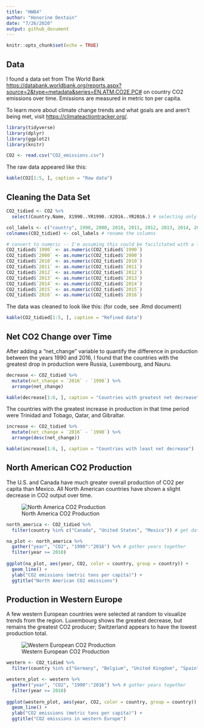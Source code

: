 ```yaml
---
title: "HW04"
author: "Honorine Destain"
date: "7/26/2020"
output: github_document
---
```


```r
knitr::opts_chunk$set(echo = TRUE)
```

## Data

I found a data set from The World Bank <https://databank.worldbank.org/reports.aspx?source=2&type=metadata&series=EN.ATM.CO2E.PC#> on country CO2 emissions over time. Emissions are measured in metric ton per capita.

To learn more about climate change trends and what goals are and aren't being met, visit <https://climateactiontracker.org/>.

```r
library(tidyverse)
library(dplyr)
library(ggplot2)
library(knitr)

CO2 <- read.csv("CO2_emissions.csv")

```

The raw data appeared like this: 

```r

kable(CO2[1:5, ], caption = "Raw data")

```

## Cleaning the Data Set

```r

CO2_tidied <- CO2 %>%
  select(Country.Name, X1990..YR1990.:X2016..YR2016.) # selecting only countries and year

col_labels <- c("country", 1990, 2000, 2010, 2011, 2012, 2013, 2014, 2015, 2016) 
colnames(CO2_tidied) <- col_labels # rename the columns

# convert to numeric -- I'm assuming this could be facilitated with a loop but not sure how to write one in R!
CO2_tidied$`1990` <- as.numeric(CO2_tidied$`1990`)
CO2_tidied$`2000` <- as.numeric(CO2_tidied$`2000`)
CO2_tidied$`2010` <- as.numeric(CO2_tidied$`2010`)
CO2_tidied$`2011` <- as.numeric(CO2_tidied$`2011`)
CO2_tidied$`2012` <- as.numeric(CO2_tidied$`2012`)
CO2_tidied$`2013` <- as.numeric(CO2_tidied$`2013`)
CO2_tidied$`2014` <- as.numeric(CO2_tidied$`2014`)
CO2_tidied$`2015` <- as.numeric(CO2_tidied$`2015`)
CO2_tidied$`2016` <- as.numeric(CO2_tidied$`2016`)

```

The data was cleaned to look like this:
(for code, see .Rmd document)

```r

kable(CO2_tidied[1:5, ], caption = "Refined data")

```

## Net CO2 Change over Time

After adding a "net_change" variable to quantify the difference in production between the years 1990 and 2016, I found that the countries with the greatest drop in production were Russia, Luxembourg, and Nauru. 

```r

decrease <- CO2_tidied %>%
  mutate(net_change = `2016` - `1990`) %>%
  arrange(net_change)

```

```r

kable(decrease[1:6, ], caption = "Countries with greatest net decrease")

```

The countries with the greatest increase in production in that time period were Trinidad and Tobago, Qatar, and Gibraltar. 

```r

increase <- CO2_tidied %>%
  mutate(net_change = `2016` - `1990`) %>%
  arrange(desc(net_change))

```

```r

kable(increase[1:6, ], caption = "Countries with least net decrease")

```
  
## North American CO2 Production

The U.S. and Canada have much greater overall production of CO2 per capita than Mexico. All North American countries have shown a slight decrease in CO2 output over time.

![North America CO2 Production](north_america.png)

```r

north_america <- CO2_tidied %>%
  filter(country %in% c("Canada", "United States", "Mexico")) # get data for only N.A. countries

na_plot <- north_america %>%
  gather("year", "CO2", "1990":"2016") %>% # gather years together
  filter(year >= 2010)
  
ggplot(na_plot, aes(year, CO2, color = country, group = country)) +
  geom_line() +
  ylab("CO2 emissions (metric tons per capita)") +
  ggtitle("North American CO2 emissions")

```

## Production in Western Europe

A few western European countries were selected at random to visualize trends from the region. Luxembourg shows the greatest decrease, but remains the greatest CO2 producer; Switzerland appears to have the lowest production total.

![Western European CO2 Production](western_europe.png)

```r

western <- CO2_tidied %>%
  filter(country %in% c("Germany", "Belgium", "United Kingdom", "Spain", "Austria", "Luxembourg", "Netherlands", "Switzerland"))

western_plot <- western %>%
  gather("year", "CO2", "1990":"2016") %>% # gather years together
  filter(year >= 2010)
  
ggplot(western_plot, aes(year, CO2, color = country, group = country)) +
  geom_line() +
  ylab("CO2 emissions (metric tons per capita)") +
  ggtitle("CO2 emissions in western Europe")

```
